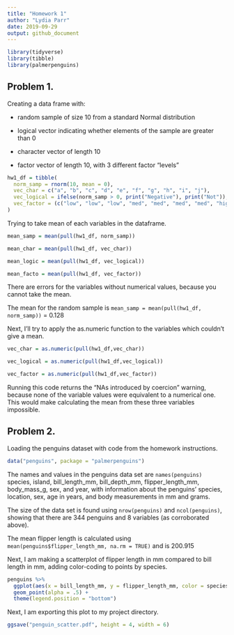 ```yaml
---
title: "Homework 1"
author: "Lydia Parr" 
date: 2019-09-29
output: github_document
---
```


```r
library(tidyverse)
library(tibble)
library(palmerpenguins)
```

## Problem 1.

Creating a data frame with: 

* random sample of size 10 from a standard Normal distribution

* logical vector indicating whether elements of the sample are greater than 0

* character vector of length 10

* factor vector of length 10, with 3 different factor “levels”

```r

hw1_df = tibble(
  norm_samp = rnorm(10, mean = 0), 
  vec_char = c("a", "b", "c", "d", "e", "f", "g", "h", "i", "j"),
  vec_logical = ifelse(norm_samp > 0, print("Negative"), print("Not")),
  vec_factor = (c("low", "low", "low", "med", "med", "med", "med", "high", "high", "high")) 
)

```


Trying to take mean of each variables in the dataframe. 

```r

mean_samp = mean(pull(hw1_df, norm_samp))

mean_char = mean(pull(hw1_df, vec_char))

mean_logic = mean(pull(hw1_df, vec_logical))

mean_facto = mean(pull(hw1_df, vec_factor))
```

There are errors for the variables without numerical values, because you cannot take the mean. 

The mean for the random sample is `mean_samp = mean(pull(hw1_df, norm_samp))` = 0.128

Next, I'll try to apply the as.numeric function to the variables which couldn't give a mean. 

```r

vec_char = as.numeric(pull(hw1_df,vec_char))

vec_logical = as.numeric(pull(hw1_df,vec_logical))

vec_factor = as.numeric(pull(hw1_df,vec_factor))

```

Running this code returns the "NAs introduced by coercion" warning, because none of the variable values were equivalent to a numerical one. This would make calculating the mean from these three variables impossible. 

## Problem 2.

Loading the penguins dataset with code from the homework instructions. 

```r
data("penguins", package = "palmerpenguins")
```

The names and values in the penguins data set are
`names(penguins)` species, island, bill_length_mm, bill_depth_mm, flipper_length_mm, body_mass_g, sex, and year, with information about the penguins' species, location, sex, age in years, and body measurements in mm and grams. 

The size of the data set is found using `nrow(penguins)` and `ncol(penguins)`, showing that there are 344 penguins and 8 variables (as corroborated above).

The mean flipper length is calculated using `mean(penguins$flipper_length_mm, na.rm = TRUE)` and is 200.915

Next, I am making a scatterplot of flipper length in mm compared to bill length in mm, adding color-coding to points by species. 

```r
penguins %>% 
  ggplot(aes(x = bill_length_mm, y = flipper_length_mm, color = species)) +
  geom_point(alpha = .5) +
  theme(legend.position = "bottom")
```

Next, I am exporting this plot to my project directory. 


```r
ggsave("penguin_scatter.pdf", height = 4, width = 6)
```


